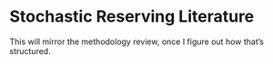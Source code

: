 # Stochastic Reserving Literature

This will mirror the methodology review, once I figure out how that's structured.
